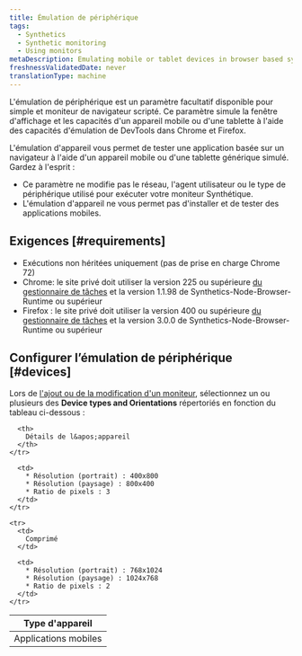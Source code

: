 ```yaml
---
title: Émulation de périphérique
tags:
  - Synthetics
  - Synthetic monitoring
  - Using monitors
metaDescription: Emulating mobile or tablet devices in browser based synthetic monitors
freshnessValidatedDate: never
translationType: machine
---
```


L&apos;émulation de périphérique est un paramètre facultatif disponible pour simple et moniteur de navigateur scripté. Ce paramètre simule la fenêtre d&apos;affichage et les capacités d&apos;un appareil mobile ou d&apos;une tablette à l&apos;aide des capacités d&apos;émulation de DevTools dans Chrome et Firefox.

L&apos;émulation d&apos;appareil vous permet de tester une application basée sur un navigateur à l&apos;aide d&apos;un appareil mobile ou d&apos;une tablette générique simulé. Gardez à l&apos;esprit :

* Ce paramètre ne modifie pas le réseau, l&apos;agent utilisateur ou le type de périphérique utilisé pour exécuter votre moniteur Synthétique.
* L&apos;émulation d&apos;appareil ne vous permet pas d&apos;installer et de tester des applications mobiles.

## Exigences [#requirements]

* Exécutions non héritées uniquement (pas de prise en charge Chrome 72)
* Chrome: le site privé doit utiliser la version 225 ou supérieure [du gestionnaire de tâches](/docs/synthetics/synthetic-monitoring/private-locations/job-manager-transition-guide) et la version 1.1.98 de Synthetics-Node-Browser-Runtime ou supérieur
* Firefox : le site privé doit utiliser la version 400 ou supérieure [du gestionnaire de tâches](/docs/synthetics/synthetic-monitoring/private-locations/job-manager-transition-guide) et la version 3.0.0 de Synthetics-Node-Browser-Runtime ou supérieur

## Configurer l’émulation de périphérique [#devices]

Lors de [l&apos;ajout ou de la modification d&apos;un moniteur](/docs/synthetics/synthetic-monitoring/using-monitors/add-edit-monitors), sélectionnez un ou plusieurs des <DNT>**Device types and Orientations**</DNT> répertoriés en fonction du tableau ci-dessous :

<table>
  <thead>
    <tr>
      <th style={{ width: "200px" }}>
        Type d&apos;appareil
      </th>

      <th>
        Détails de l&apos;appareil
      </th>
    </tr>
  </thead>

  <tbody>
    <tr>
      <td>
        Applications mobiles
      </td>

      <td>
        * Résolution (portrait) : 400x800
        * Résolution (paysage) : 800x400
        * Ratio de pixels : 3
      </td>
    </tr>

    <tr>
      <td>
        Comprimé
      </td>

      <td>
        * Résolution (portrait) : 768x1024
        * Résolution (paysage) : 1024x768
        * Ratio de pixels : 2
      </td>
    </tr>
  </tbody>
</table>